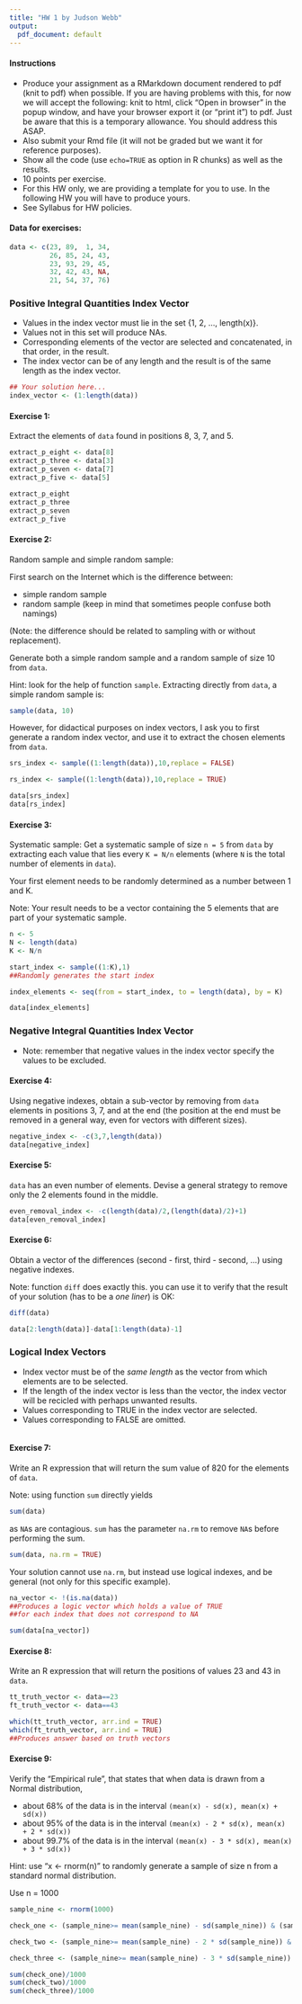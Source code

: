 ---
title: "HW 1 by Judson Webb"
output:
  pdf_document: default
---

#### Instructions
* Produce your assignment as a RMarkdown document
  rendered to pdf (knit to pdf) when possible. If you are having problems with this, for now we will accept the following: knit to html, click "Open in browser" in the popup window, and have your browser export it (or "print it") to pdf. Just be aware that this is a temporary allowance. You should address this ASAP.
* Also submit your Rmd file (it will not be graded but we want it for
  reference purposes).
* Show all the code (use `echo=TRUE` as option in R chunks) as
well as the results.
* 10 points per exercise.
* For this HW only, we are providing a template for you to use. In the following HW you will have to produce yours.
* See Syllabus for HW policies.

#### Data for exercises:
```{r}
data <- c(23, 89,  1, 34,
          26, 85, 24, 43,
          23, 93, 29, 45,
          32, 42, 43, NA,
          21, 54, 37, 76)
```


### Positive Integral Quantities Index Vector
* Values in the index vector must lie in the set 
{1, 2, ..., length(x)}.
* Values not in this set will produce NAs.
* Corresponding elements of the vector are selected and
  concatenated, in that order, in the result.
* The index vector can be of any length and the result
is of the same length as the index vector.

```{r, echo=TRUE}
## Your solution here...
index_vector <- (1:length(data))

```

#### Exercise 1:
Extract the elements of `data` found in positions
8, 3, 7, and 5.


```{r, echo=TRUE}
extract_p_eight <- data[8]
extract_p_three <- data[3]
extract_p_seven <- data[7]
extract_p_five <- data[5]

extract_p_eight 
extract_p_three 
extract_p_seven
extract_p_five 

```

#### Exercise 2:
Random sample and simple random sample:

First search on the Internet which is the difference
between:

* simple random sample
* random sample
(keep in mind that sometimes people confuse both namings)

(Note: the difference should be related to sampling with or without replacement).

Generate both a simple random sample and a random sample
of size 10 from `data`.

Hint: look for the help of function `sample`.
Extracting directly from `data`, a simple random sample is:
```{r}
sample(data, 10)
```

However, for didactical purposes on index vectors,
I ask you to first generate
a random index vector, and use it to extract the
chosen elements from `data`.


```{r, echo=TRUE}
srs_index <- sample((1:length(data)),10,replace = FALSE)

rs_index <- sample((1:length(data)),10,replace = TRUE)

data[srs_index]
data[rs_index]

```

#### Exercise 3:
Systematic sample:
Get a systematic sample of size `n = 5` from `data`
by extracting each value that lies every `K = N/n` elements
(where `N` is the total number of elements in `data`).

Your first element needs to be randomly determined
as a number between 1 and K.

Note: Your result needs to be a vector containing
the 5 elements that are part of your systematic sample.

```{r, echo=TRUE}
n <- 5
N <- length(data)
K <- N/n

start_index <- sample((1:K),1)
##Randomly generates the start index

index_elements <- seq(from = start_index, to = length(data), by = K)

data[index_elements]
```

### Negative Integral Quantities Index Vector
* Note: remember that negative values in the index vector specify the values to be excluded.


#### Exercise 4:
Using negative indexes, obtain a sub-vector by removing
from `data` elements in positions 3, 7, and at the end
(the position at the end must be removed in a general way,
even for vectors with different sizes).


```{r, echo=TRUE}
negative_index <- -c(3,7,length(data))
data[negative_index]
```

#### Exercise 5:
`data` has an even number of elements. Devise a general
strategy to remove only the 2 elements found in the middle.


```{r, echo=TRUE}
even_removal_index <- -c(length(data)/2,(length(data)/2)+1)
data[even_removal_index]
```

#### Exercise 6:
Obtain a vector of the differences
(second - first, third - second, ...)
using negative indexes.

Note: function `diff` does exactly this. you
can use it to verify that the result of your
solution (has to be a *one liner*) is OK:
```{r}
diff(data)
```


```{r, echo=TRUE}
data[2:length(data)]-data[1:length(data)-1]
```

### Logical Index Vectors
* Index vector must be of the *same length* as the vector
  from which elements are to be selected.
* If the length of the index vector is less than the vector,
  the index vector will be recicled with perhaps unwanted
  results.
* Values corresponding to TRUE in the index vector are
  selected.
* Values corresponding to FALSE are omitted.

```{r, echo=TRUE}
```

#### Exercise 7:
Write an R expression that will return the sum value
of 820 for the elements of `data`.

Note: using function `sum` directly yields
```{r}
sum(data)
```
as `NA`s are contagious. `sum` has the parameter
`na.rm` to remove `NA`s before performing the sum.
```{r}
sum(data, na.rm = TRUE)
```

Your solution cannot use `na.rm`, but instead
use logical indexes, and be general
(not only for this specific example).


```{r, echo=TRUE}
na_vector <- !(is.na(data))
##Produces a logic vector which holds a value of TRUE
##for each index that does not correspond to NA

sum(data[na_vector])
```

#### Exercise 8:

Write an R expression that will return the positions
of values 23 and 43 in `data`.


```{r, echo=TRUE}

tt_truth_vector <- data==23
ft_truth_vector <- data==43

which(tt_truth_vector, arr.ind = TRUE)
which(ft_truth_vector, arr.ind = TRUE)
##Produces answer based on truth vectors

```

#### Exercise 9:
Verify the "Empirical rule", that states that when data
is drawn from a Normal distribution,

* about 68% of the data is in the interval
  `(mean(x) - sd(x), mean(x) + sd(x))`
* about 95% of the data is in the interval
  `(mean(x) - 2 * sd(x), mean(x) + 2 * sd(x))`
* about 99.7% of the data is in the interval
  `(mean(x) - 3 * sd(x), mean(x) + 3 * sd(x))`

Hint: use "x <- rnorm(n)" to randomly generate
      a sample of size n from a standard
      normal distribution.
        
Use n = 1000

```{r, echo=TRUE}


sample_nine <- rnorm(1000)

check_one <- (sample_nine>= mean(sample_nine) - sd(sample_nine)) & (sample_nine <= mean(sample_nine) + sd(sample_nine))

check_two <- (sample_nine>= mean(sample_nine) - 2 * sd(sample_nine)) & (sample_nine <= mean(sample_nine) + 2 * sd(sample_nine))

check_three <- (sample_nine>= mean(sample_nine) - 3 * sd(sample_nine)) & (sample_nine <= mean(sample_nine) + 3 * sd(sample_nine))

sum(check_one)/1000
sum(check_two)/1000
sum(check_three)/1000
```
